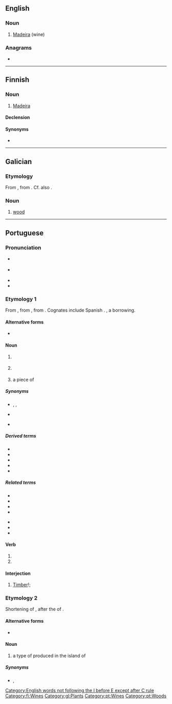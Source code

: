 {{also|Madeira}}
==English==

===Noun===
{{en-noun}}

# [[Madeira]] (wine)

===Anagrams===
* {{anagrams|en|Demaria}}

[[Category:English words not following the I before E except after C rule]]

----

==Finnish==

===Noun===
{{fi-noun}}

# [[Madeira]] {{gloss|fortified wine produced on Madeira}}

====Declension====
{{fi-decl-katiska|madeir|a}}

====Synonyms====
* {{l|fi|madeiraviini}}

[[Category:fi:Wines]]

----

==Galician==

===Etymology===
From {{inh|gl|roa-opt|madeira}}, from {{inh|gl|la|materia}}. Cf. also {{m|gl|materia}}.

===Noun===
{{gl-noun|f}}

# [[wood]]

[[Category:gl:Plants]]

----

==Portuguese==

===Pronunciation===
* {{a|Portugal}} {{IPA|/mɐˈðɐjɾɐ/|/mɐˈðejɾɐ/|lang=pt}}
* {{a|Brazil}} {{IPA|/maˈde(j)ɾa/|/maˈde(j)ɾɐ/|lang=pt}}
* {{homophones|Madeira|lang=pt}}
* {{hyphenation|ma|dei|ra|lang=pt}}

===Etymology 1===
From {{inh|pt|roa-opt|madeira}}, from {{inh|pt|la|materia}}, from {{der|pt|ine-pro|*méh₂tēr||mother}}. Cognates include Spanish {{m|es|madera}}. {{doublet|matéria|lang=pt}}, a borrowing.
{{slim-wikipedia|lang=pt}}

====Alternative forms====
* {{l|pt|madeyra}} {{qualifier|obsolete}}

====Noun====
{{pt-noun|f|s}}

# {{lb|pt|uncountable}} {{l|en|wood}} {{gloss|substance making up the central part of the trunk and branches of a tree}}
# {{l|en|wood}} {{gloss|the wood of a particular species of tree}}
# a piece of {{l|en|timber}}

=====Synonyms=====
* {{sense|wood substance}} {{l|pt|lenha}}, {{l|pt|lenho}}, {{l|pt|pau}}
* {{sense|wood of a species}} {{l|pt|pau}}
* {{sense|piece of timber}} {{l|pt|pau}}

=====Derived terms=====
* {{l|pt|bater na madeira}}
* {{l|pt|Madeira}}
* {{l|pt|madeira-da-china}}
* {{l|pt|madeira-de-cheiro}}
* {{l|pt|madeira de lei}}

=====Related terms=====
{{top2}}
* {{l|pt|madeirame}}
* {{l|pt|madeiramento}}
* {{l|pt|madeirar}}
* {{l|pt|madeireira}}
{{mid2}}
* {{l|pt|madeireiro}}
* {{l|pt|madeirite}}
* {{l|pt|madeiro}}
{{bottom}}

====Verb====
{{head|pt|verb form}}

# {{pt-verb form of|madeirar|ar|indicative|present|singular|third}}
# {{pt-verb form of|madeirar|ar|imperative|affirmative|singular|second}}

====Interjection====
{{pt-interj|!}}

# [[timber|Timber]]!; {{non-gloss definition|used by lumberjacks to warn others when a tree is falling down}}

===Etymology 2===
Shortening of {{m|pt|vinho da Madeira||wine of Madeira}}, after the {{l|en|Portuguese}} {{l|en|island}} of {{m|pt|Madeira}}.
{{slim-wikipedia|Vinho da Madeira|lang=pt}}

====Alternative forms====
* {{l|pt|Madeira}}

====Noun====
{{pt-noun|m|-}}

# a type of {{l|en|fortified wine}} produced in the island of {{l|en|Madeira}}

=====Synonyms=====
* {{l|pt|vinho da Madeira}}, {{l|pt|vinho Madeira}}

[[Category:pt:Wines]]
[[Category:pt:Woods]]